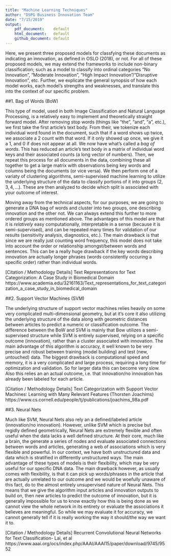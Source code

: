 ```yaml
---
title: "Machine Learning Techniques"
author: "DSPG Business Innovation Team"
date: "7/15/2019"
output:
    pdf_document:    default
    html_document:   default
    github_document: default
---
```


Here, we present three proposed models for classfying these documents as indicating an innovation, as defined in OSLO ($2018$), or not. For all of these proposed models, we may extend the frameworks to include non-binary classification; such as a model to classify into ordinal categories "No Innovation", "Moderate Innovation", "High Impact Innovation"/"Disruptive Innovation", etc. Further, we explicate the general synopsis of how each model works, each model's strengths and weaknesses, and translate this into the context of our specific problem.  


##1. Bag of Words (BoW)

This type of model, used in both Image Classification and Natural Language Processing, is a relatively easy to implement and theoretically straight forward model. After removing stop words (things like "the", "and", "a", etc.), we first take the first article's text body. From their, we tokenize each individual word found in the document, such that if a word shows up twice, we associate a 2 count with that word. If it only showed up once, we give it a 1, and 0 if does not appear at all. We now have what's called a *bag of words*. This has reduced an article's text body in a matrix of individual word keys and their associated counts (a long vector of numbers). Then, we repeat this process for all documents in the data, combining these all together to get a large matrix with observations being key words and columns being the documents (or vice versa). We then perform one of a variaty of clustering algorithms, semi-supervised machine learning to utilize the underlying structure of the data to classify portions of it into groups ($2, 3, 4, ...$). These are then analyzed to decide which split is associated with your outcome of interest.  

Moving away from the technical aspects, for our purposes, we are going to generate a DNA bag of words and cluster into two groups, one describing innovation and the other not. We can always extend this further to more ordered groups as mentioned above. The advantages of this model are that it is *relatively* easy computationally, interpretable in a sense (because it is semi-supervised), and can be repeated many times for validation of our results (sensitivity analysis, diagnostics, etc.). The main drawback is that since we are really just counting word frequency, this model does not take into account the order or relationship amongst/between words and sentences. This can be a really huge drawback if the key words describing innovation are actually longer phrases (words consistently occuring a specific order) rather than individual words.   
  
[Citation / Methodology Details] 
Text Representations for Text Categorization: A Case Study in Biomedical Domain https://www.academia.edu/32161163/Text_representations_for_text_categorization_a_case_study_in_biomedical_domain 

##2. Support Vector Machines (SVM) 

The underlying structure of support vector machines relies heavily on some very complicated multi-dimensional geometry, but at it's core it also utilizing the underlying structure of the data along with geometric distances between articles to predict a numeric or classification outcome. The difference between the BoW and SVM is mainly that Bow utilizes a semi-supervised structure while SVM is entirely supervised, relying on a specific outcome (innovation), rather than a cluster associated with innovation. The main advantage of this algorithm is accuracy, it well known to be very precise and robust between training (model building) and test (new, untouched) data. The biggest drawback is computational speed and memory, it is a very complicated and large process, requiring a long time for optimization and validation. So for larger data this can become very slow. Also this relies an an actual outcome, i.e. that innovation/no innovation has already been labeled for each article.  

[Citation / Methodology Details]
Text Categorization with Support Vector Machines: Learning with Many Relevant Features (Thorsten Joachims)
https://www.cs.cornell.edu/people/tj/publications/joachims_98a.pdf

##3. Neural Nets  

Much like SVM, Neural Nets also rely an a defined/labeled article (innovation/no innovation). However, unlike SVM which is precise but regidly defined geometrically, Neural Nets are extremely flexible and often useful when the data lacks a well defined structure. At their core, much like a brain, the generate a series of nodes and evaluate associated connections between words and articles, generating a web of associations which is very flexible and powerful. In our context, we have both unstructured data and data which is stratified in differently unstructured ways. The main advantage of these types of models is their flexibility, which may be very useful for our specific DNA data. The main drawback however, as usually comes with flexibility, is that it can pick up words/phrases in the article that are actually unrelated to our outcome and we would be woefully unaware of this fact, do to the almost entirely unsupervised nature of Neural Nets. This means that we give the algorithm input articles and innovation outputs to build on, then new articles to predict the outcome of innovation, but it is generally impossible for us to know exactly how this is being done as we cannot view the whole network in its entirety or evaluate the associations it believes are meaningful. So while we may evaluate it for accuracy, we cannot generally tell if it is really working the way it should/the way we want it to.  

[Citation / Methodology Details]
Recurrent Convolutional Neural Networks for Text Classification- Lai, et al
https://www.aaai.org/ocs/index.php/AAAI/AAAI15/paper/download/9745/9552
